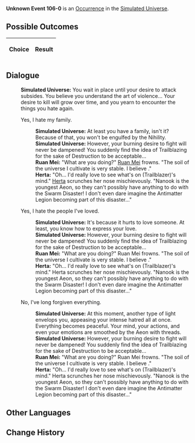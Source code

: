 {{Simulated Universe Event Infobox
|title         = Unknown Event 106-0
|image         = undefined.png
|type          =
|domains_su    = 
|domains_ext   = 
|domains_swarm = 
|domains_gng   = 
|requirements  =
|prev          = 
|next          = 
|indexRewards  =
|characters    = Herta;Ruan Mei
}}
'''Unknown Event 106-0''' is an [[Simulated Universe/Occurrence|Occurrence]] in the [[Simulated Universe]].

==Possible Outcomes==
{| class="article-table"
!Choice
!Result

|}

<!--
==Gameplay Notes==

-->
==Dialogue==
{{Dialogue Start}}
:'''Simulated Universe:''' You wait in place until your desire to attack subsides. You believe you understand the art of violence... Your desire to kill will grow over time, and you yearn to encounter the things you hate again.
:{{DIcon|Arrow}} Yes, I hate my family.
::'''Simulated Universe:''' At least you have a family, isn't it? Because of that, you won't be engulfed by the Nihility.
::'''Simulated Universe:''' However, your burning desire to fight will never be dampened! You suddenly find the idea of Trailblazing for the sake of Destruction to be acceptable...
::'''Ruan Mei:''' "What are you doing?" [[Ruan Mei]] frowns. "The soil of the universe I cultivate is very stable. I believe {{Color|Keyword|Destruction will never appear here}}."
::'''Herta:''' "Oh... I'd really love to see what's on (Trailblazer)'s mind." [[Herta]] scrunches her nose mischievously. "Nanook is the youngest Aeon, so they can't possibly have anything to do with the Swarm Disaster! I don't even dare imagine the Antimatter Legion becoming part of this disaster..."
:{{DIcon|Arrow}} Yes, I hate the people I've loved.
::'''Simulated Universe:''' It's because it hurts to love someone. At least, you know how to express your love.
::'''Simulated Universe:''' However, your burning desire to fight will never be dampened! You suddenly find the idea of Trailblazing for the sake of Destruction to be acceptable...
::'''Ruan Mei:''' "What are you doing?" Ruan Mei frowns. "The soil of the universe I cultivate is very stable. I believe {{Color|Keyword|Destruction will never appear here}}."
::'''Herta:''' "Oh... I'd really love to see what's on (Trailblazer)'s mind." Herta scrunches her nose mischievously. "Nanook is the youngest Aeon, so they can't possibly have anything to do with the Swarm Disaster! I don't even dare imagine the Antimatter Legion becoming part of this disaster..."
:{{DIcon|Arrow}} No, I've long forgiven everything.
::'''Simulated Universe:''' At this moment, another type of light envelops you, appeasing your intense hatred all at once. Everything becomes peaceful. Your mind, your actions, and even your emotions are smoothed by the Aeon with threads.
::'''Simulated Universe:''' However, your burning desire to fight will never be dampened! You suddenly find the idea of Trailblazing for the sake of Destruction to be acceptable...
::'''Ruan Mei:''' "What are you doing?" Ruan Mei frowns. "The soil of the universe I cultivate is very stable. I believe {{Color|Keyword|Destruction will never appear here}}."
::'''Herta:''' "Oh... I'd really love to see what's on (Trailblazer)'s mind." Herta scrunches her nose mischievously. "Nanook is the youngest Aeon, so they can't possibly have anything to do with the Swarm Disaster! I don't even dare imagine the Antimatter Legion becoming part of this disaster..."
{{Dialogue End}}

==Other Languages==
{{Other Languages
|en    = ???
|zhs   = ???
|zht   = ???
|ja    = ???
|ko    = ???
|es    = ???
|fr    = ???
|ru    = ???
|th    = ???
|vi    = ???
|de    = ???
|id    = ???
|pt    = ???
}}

==Change History==
{{Change History|1.0}}
